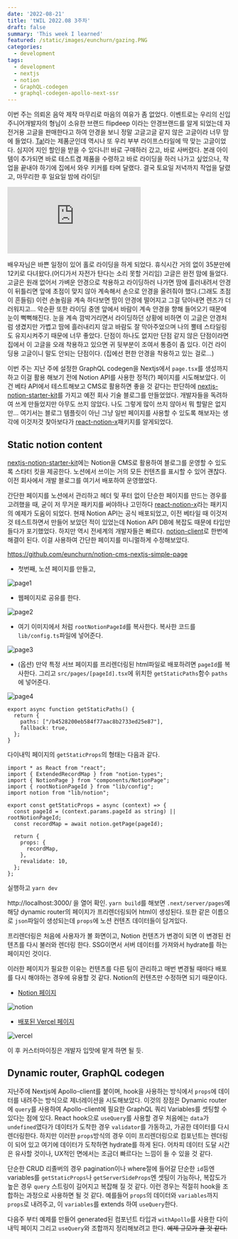 ```yaml
---
date: '2022-08-21'
title: 'tWIL 2022.08 3주차'
draft: false
summary: 'This week I learned'
featured: /static/images/eunchurn/gazing.PNG
categories:
  - development
tags:
  - development
  - nextjs
  - notion
  - GraphQL-codegen
  - graphql-codegen-apollo-next-ssr
---
```


이번 주는 의뢰온 음악 제작 마무리로 마음의 여유가 좀 없었다. 이벤트로는 우리의 신입 주니어개발자의 형님이 소유한 브랜드 flipdeep 이라는 안경브랜드를 알게 되었는데 자전거용 고글을 판매한다고 하여 안경을 보니 정말 고글고글 같지 않은 고글이라 너무 맘에 들었다. [Ta!](https://flipdeep.com/34)라는 제품군인데 역시나 또 우리 부부 라이프스타일에 딱 맞는 고글이었다. 심지어 지인 할인을 받을 수 있다니!! 바로 구매하러 갔고, 바로 사버렸다. 본래 아이템이 추가되면 바로 테스트겸 제품을 수령하고 바로 라이딩을 하러 나가고 싶었으나, 작업을 끝내야 하기에 집에서 와우 키커를 타며 달랬다. 결국 토요일 저녁까지 작업을 달렸고, 마무리한 후 일요일 밤에 라이딩!

<div className="__fl_vimeo" style={{ position: 'relative', padding: '56.25% 0 0 0' }}>
  <iframe
    src="https://player.vimeo.com/video/741625927?h=945d99e5da&amp;badge=0&amp;autopause=0&amp;player_id=0&amp;app_id=58479"
    frameBorder="0"
    allow="autoplay; fullscreen; picture-in-picture"
    allowFullScreen
    style={{ position: 'absolute', top: 0, left: 0, width: '100%', height: '100%' }}
    title="20220821 홀로 심야 라이딩"
  ></iframe>
</div>

배우자님은 바쁜 일정이 있어 홀로 라이딩을 하게 되었다. 휴식시간 거의 없이 35분만에 12키로 다녀왔다.(어디가서 자전가 탄다는 소리 못할 거리임) 고글은 완전 맘에 들었다. 고글은 원래 없어서 가벼운 안경으로 착용하고 라이딩하러 나가면 땀에 흘러내려서 안경이 뒤틀리면 앞에 초점이 맞지 않아 계속해서 손으로 안경을 올려줘야 했다.(그래도 초점이 흔들림) 이런 손놀림을 계속 하다보면 땀이 안경에 떨어지고 그걸 닦아내면 렌즈가 더러워지고... 악순환 또한 라이딩 중엔 앞에서 바람이 계속 안경을 향해 들어오기 때문에 눈이 뻑뻑해진다. 눈을 계속 깜박거리면서 라이딩하던 상황에 비하면 이 고글은 안경처럼 생겼지만 가볍고 땀에 흘러내리지 않고 바람도 잘 막아주었으며 나의 뿔테 스타일링도 유지시켜주기 때문에 너무 좋았다. 단점이 하나도 없지만 단점 같지 않은 단점이라면 집에서 이 고글을 오래 착용하고 있으면 귀 뒷부분이 조여서 통증이 좀 있다. 이건 라이딩용 고글이니 말도 안되는 단점이다. (집에선 편한 안경을 착용하고 있는 걸로...)

이번 주는 지난 주에 설정한 GraphQL codegen을 Nextjs에서 `page.tsx`를 생성까지 하고 이걸 활용 해보기 전에 Notion API를 사용한 정적(?) 페이지를 시도해보았다. 이건 베타 API에서 테스트해보고 CMS로 활용하면 좋을 것 같다는 판단하에 [nextjs-notion-starter-kit](https://github.com/transitive-bullshit/nextjs-notion-starter-kit)를 가지고 예전 회사 기술 블로그를 만들었었다. 개발자들을 독려하여 쓰게 만들었지만 아무도 쓰지 않았다. 나도 그렇게 많이 쓰지 않아서 뭐 할말은 없지만... 여기서는 블로그 템플릿이 아닌 그냥 일반 페이지를 사용할 수 있도록 해보자는 생각에 이것저것 찾아보다가 [react-notion-x](https://github.com/NotionX/react-notion-x)패키지를 알게되었다.

## Static notion content

[nextjs-notion-starter-kit](https://github.com/transitive-bullshit/nextjs-notion-starter-kit)에는 Notion을 CMS로 활용하여 블로그를 운영할 수 있도록 스타터 킷을 제공한다. 노션에서 쓰이는 거의 모든 컨텐츠를 표시할 수 있어 괜찮다. 이전 회사에서 개발 블로그를 여기서 배포하여 운영했었다.

간단한 페이지를 노션에서 관리하고 헤더 및 푸터 없이 단순한 페이지를 만드는 경우를 고려했을 때, 굳이 저 무거운 패키지를 써야하나 고민하다 [react-notion-x](https://github.com/NotionX/react-notion-x)라는 패키지의 예제가 도움이 되었다. 현재 Notion API는 공식 배포되었고, 이전 베타일 때 이것저것 테스트하면서 만들어 보았던 적이 있었는데 Notion API DB에 복잡도 때문에 타입만들다가 포기했었다. 하지만 역시 전세계의 개발자들은 빠르다. [notion-client](https://www.npmjs.com/package/notion-client)로 한번에 해결이 된다. 이걸 사용하여 간단한 페이지를 미니멀하게 수정해보았다.

https://github.com/eunchurn/notion-cms-nextjs-simple-page

- 첫번째, 노션 페이지를 만들고,

![page1](/static/images/2022/08/page1.png)

- 웹페이지로 공유를 한다.

![page2](/static/images/2022/08/page2.png)

- 여기 이미지에서 처럼 `rootNotionPageId`를 복사한다. 복사한 코드를 `lib/config.ts`파일에 넣어준다.

![page3](/static/images/2022/08/page3.png)

- (옵션) 만약 특정 서브 페이지를 프리렌더링된 html파일로 배포하려면 `pageId`를 복사한다. 그리고 `src/pages/[pageId].tsx`에 위치한 `getStaticPaths`함수 `paths`에 넣어준다.

![page4](/static/images/2022/08/page4.png)

```typescript:src/pages/[pageId].tsx
export async function getStaticPaths() {
  return {
    paths: ["/b4528200eb584f77aac8b2733ed25e87"],
    fallback: true,
  };
}
```

다이내믹 페이지의 `getStaticProps`의 형태는 다음과 같다.

```typescript:src/pages/[pageId].tsx
import * as React from "react";
import { ExtendedRecordMap } from "notion-types";
import { NotionPage } from "components/NotionPage";
import { rootNotionPageId } from "lib/config";
import notion from "lib/notion";

export const getStaticProps = async (context) => {
  const pageId = (context.params.pageId as string) || rootNotionPageId;
  const recordMap = await notion.getPage(pageId);

  return {
    props: {
      recordMap,
    },
    revalidate: 10,
  };
};
```

실행하고 `yarn dev`

http://localhost:3000/ 을 열어 확인. `yarn build`를 해보면 `.next/server/pages`에 해당 dynamic router의 페이지가 프리렌더링되어 html이 생성된다. 또한 같은 이름으로 `json`파일이 생성되는데 `props`에 노션 컨텐츠 데이터들이 담겨있다.

프리렌더링은 처음에 사용자가 볼 화면이고, Notion 컨텐츠가 변경이 되면 이 변경된 컨텐츠를 다시 불러와 렌더링 한다. SSG이면서 서버 데이터를 가져와서 hydrate를 하는 페이지인 것이다.

이러한 페이지가 필요한 이유는 컨텐츠를 다른 팀이 관리하고 매번 변경될 때마다 배포를 다시 해야하는 경우에 유용할 것 같다. Notion의 컨텐츠만 수정하면 되기 때문이다.

- [Notion 페이지](https://grateful-amethyst-4b7.notion.site/b4528200eb584f77aac8b2733ed25e87)

![notion](/static/images/2022/08/notion.png)

- [배포된 Vercel 페이지](https://notion-cms-nextjs-simple-page.vercel.app/b4528200eb584f77aac8b2733ed25e87)

![vercel](/static/images/2022/08/vercel.png)

이 후 커스터마이징은 개발자 입맛에 맡게 하면 될 듯.

## Dynamic router, GraphQL codegen

지난주에 Nextjs에 Apollo-client를 붙이며, hook을 사용하는 방식에서 `props`에 데이터를 내려주는 방식으로 제너레이션을 시도해보았다. 이것의 장점은 Dynamic router에 `query`를 사용하여 Apollo-client에 필요한 GraphQL 쿼리 Variables를 셋팅할 수 있다는 점에 있다. React hook으로 `useQuery`를 사용할 경우 처음에는 `data`가 `undefined`였다가 데이터가 도착한 경우 `validator`를 가동하고, 가공한 데이터를 다시 렌더링한다. 하지만 이러한 `props`방식의 경우 이미 프리렌더링으로 컴포넌트는 렌더링이 되어 있고 여기에 데이터가 도착하면 hydrate를 하게 된다. 어차피 데이터 도달 시간은 유사할 것이나, UX적인 면에서는 조금더 빠르다는 느낌이 들 수 있을 것 같다.

단순한 CRUD 리졸버의 경우 pagination이나 where절에 들어갈 단순한 `id`등엔 variables를 `getStaticProps`나 `getServerSideProps`엔 셋팅이 가능하나, 복잡도가 높은 경우 `query` 스트링이 길어지고 복잡해 질 것 같다. 이런 경우는 적절히 hook을 조합하는 과정으로 사용하면 될 것 같다. 예를들어 `props`의 데이터와 `variables`까지 `props`로 내려주고, 이 `variables`를 extends 하여 `useQuery`한다.

다음주 부터 예제를 만들어 generated된 컴포넌트 타입과 `withApollo`를 사용한 다이내믹 페이지 그리고 `useQuery`와 조합까지 정리해보려고 한다. ~~예제 규모가 클 것 같다.~~
